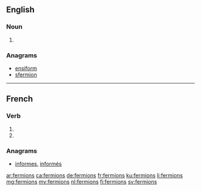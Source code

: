 {{also|fermións}}
==English==

===Noun===
{{head|en|noun plural form}}

# {{plural of|fermion|lang=en}}

===Anagrams===
* [[ensiform#English|ensiform]]
* [[sfermion#English|sfermion]]

----

==French==

===Verb===
{{fr-verb-form}}

# {{inflection of|fermer||1|p|impf|indc|lang=fr}}
# {{inflection of|fermer||1|p|pres|subj|lang=fr}}

===Anagrams===
* [[informes#French|informes]], [[informés#French|informés]]

[[ar:fermions]]
[[ca:fermions]]
[[de:fermions]]
[[fr:fermions]]
[[ku:fermions]]
[[li:fermions]]
[[mg:fermions]]
[[my:fermions]]
[[nl:fermions]]
[[fi:fermions]]
[[sv:fermions]]